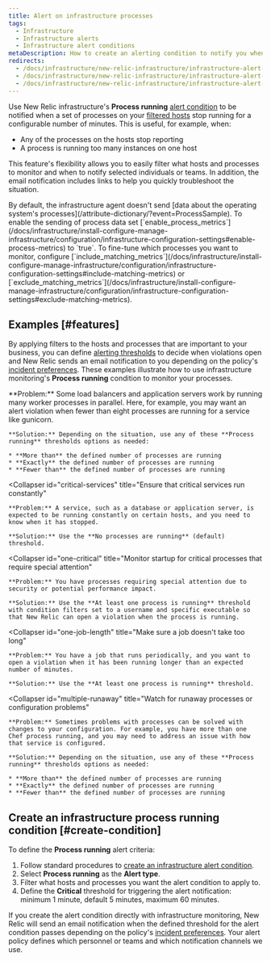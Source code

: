 ```yaml
---
title: Alert on infrastructure processes
tags:
  - Infrastructure
  - Infrastructure alerts
  - Infrastructure alert conditions
metaDescription: How to create an alerting condition to notify you when processes have stopped reporting or are not running as expected.
redirects:
  - /docs/infrastructure/new-relic-infrastructure/infrastructure-alert-conditions/alert-when-infrastructure-processes-stop-reporting
  - /docs/infrastructure/new-relic-infrastructure/infrastructure-alert-conditions/alert-when-infrastructure-processes-not-running
  - /docs/infrastructure/new-relic-infrastructure/infrastructure-alert-conditions/alert-infrastructure-process-running
---
```


Use New Relic infrastructure's **Process running** [alert condition](/docs/infrastructure/new-relic-infrastructure/configuration/infrastructure-alerts-add-edit-or-view-host-alert-information) to be notified when a set of processes on your [filtered hosts](/docs/infrastructure/new-relic-infrastructure/filter-group/filter-sets-organize-your-infrastructure-hosts) stop running for a configurable number of minutes. This is useful, for example, when:

* Any of the processes on the hosts stop reporting
* A process is running too many instances on one host

This feature's flexibility allows you to easily filter what hosts and processes to monitor and when to notify selected individuals or teams. In addition, the email notification includes links to help you quickly troubleshoot the situation.

<Callout variant="important">
  By default, the infrastructure agent doesn't send [data about the operating system's processes](/attribute-dictionary/?event=ProcessSample). To enable the sending of process data set [`enable_process_metrics`](/docs/infrastructure/install-configure-manage-infrastructure/configuration/infrastructure-configuration-settings#enable-process-metrics) to `true`. To fine-tune which processes you want to monitor, configure [`include_matching_metrics`](/docs/infrastructure/install-configure-manage-infrastructure/configuration/infrastructure-configuration-settings#include-matching-metrics) or [`exclude_matching_metrics`](/docs/infrastructure/install-configure-manage-infrastructure/configuration/infrastructure-configuration-settings#exclude-matching-metrics).
</Callout>

## Examples [#features]

By applying filters to the hosts and processes that are important to your business, you can define [alerting thresholds](/docs/alerts/new-relic-alerts/getting-started/alerts-glossary#alert-threshold) to decide when violations open and New Relic sends an email notification to you depending on the policy's [incident preferences](/docs/alerts/new-relic-alerts/configuring-alert-policies/specify-when-new-relic-creates-incidents). These examples illustrate how to use infrastructure monitoring's **Process running** condition to monitor your processes.

<CollapserGroup>
  <Collapser
    id="processes-load"
    title="Ensure enough processes are running to satisfy load"
  >
    **Problem:** Some load balancers and application servers work by running many worker processes in parallel. Here, for example, you may want an alert violation when fewer than eight processes are running for a service like gunicorn.

    **Solution:** Depending on the situation, use any of these **Process running** thresholds options as needed:

    * **More than** the defined number of processes are running
    * **Exactly** the defined number of processes are running
    * **Fewer than** the defined number of processes are running
  </Collapser>

  <Collapser
    id="critical-services"
    title="Ensure that critical services run constantly"
  >
    **Problem:** A service, such as a database or application server, is expected to be running constantly on certain hosts, and you need to know when it has stopped.

    **Solution:** Use the **No processes are running** (default) threshold.
  </Collapser>

  <Collapser
    id="one-critical"
    title="Monitor startup for critical processes that require special attention"
  >
    **Problem:** You have processes requiring special attention due to security or potential performance impact.

    **Solution:** Use the **At least one process is running** threshold with condition filters set to a username and specific executable so that New Relic can open a violation when the process is running.
  </Collapser>

  <Collapser
    id="one-job-length"
    title="Make sure a job doesn't take too long"
  >
    **Problem:** You have a job that runs periodically, and you want to open a violation when it has been running longer than an expected number of minutes.

    **Solution:** Use the **At least one process is running** threshold.
  </Collapser>

  <Collapser
    id="multiple-runaway"
    title="Watch for runaway processes or configuration problems"
  >
    **Problem:** Sometimes problems with processes can be solved with changes to your configuration. For example, you have more than one Chef process running, and you may need to address an issue with how that service is configured.

    **Solution:** Depending on the situation, use any of these **Process running** thresholds options as needed:

    * **More than** the defined number of processes are running
    * **Exactly** the defined number of processes are running
    * **Fewer than** the defined number of processes are running
  </Collapser>
</CollapserGroup>

## Create an infrastructure process running condition [#create-condition]

To define the **Process running** alert criteria:

1. Follow standard procedures to [create an infrastructure alert condition](/docs/infrastructure/new-relic-infrastructure/configuration/infrastructure-alerts-add-edit-or-view-host-alert-information).
2. Select **Process running** as the **Alert type**.
3. Filter what hosts and processes you want the alert condition to apply to.
4. Define the **Critical** threshold for triggering the alert notification: minimum 1 minute, default 5 minutes, maximum 60 minutes.

If you create the alert condition directly with infrastructure monitoring, New Relic will send an email notification when the defined threshold for the alert condition passes depending on the policy's [incident preferences](/docs/alerts/new-relic-alerts/configuring-alert-policies/specify-when-new-relic-creates-incidents). Your alert policy defines which personnel or teams and which notification channels we use.
